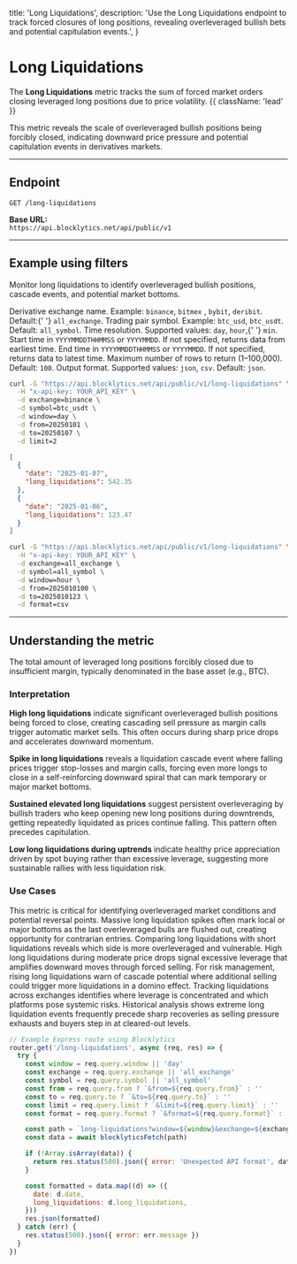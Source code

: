   title: 'Long Liquidations',
  description:
    'Use the Long Liquidations endpoint to track forced closures of long positions, revealing overleveraged bullish bets and potential capitulation events.',
}

# Long Liquidations

The **Long Liquidations** metric tracks the sum of forced market orders closing leveraged long positions due to price volatility. {{ className: 'lead' }}

This metric reveals the scale of overleveraged bullish positions being forcibly closed, indicating downward price pressure and potential capitulation events in derivatives markets.

---

## Endpoint

`GET /long-liquidations`

**Base URL:**  
`https://api.blocklytics.net/api/public/v1`

---

## Example using filters

<Row>
  <Col>

Monitor long liquidations to identify overleveraged bullish positions, cascade events, and potential market bottoms.

<Properties>
  <Property name="exchange" type="string">
    Derivative exchange name. Example: <code>binance</code>, <code>bitmex</code>
    , <code>bybit</code>, <code>deribit</code>. Default:{' '}
    <code>all_exchange</code>.
  </Property>
  <Property name="symbol" type="string">
    Trading pair symbol. Example: <code>btc_usd</code>, <code>btc_usdt</code>.
    Default: <code>all_symbol</code>.
  </Property>
  <Property name="window" type="string">
    Time resolution. Supported values: <code>day</code>, <code>hour</code>,{' '}
    <code>min</code>.
  </Property>
  <Property name="from" type="string">
    Start time in <code>YYYYMMDDTHHMMSS</code> or <code>YYYYMMDD</code>. If not
    specified, returns data from earliest time.
  </Property>
  <Property name="to" type="string">
    End time in <code>YYYYMMDDTHHMMSS</code> or <code>YYYYMMDD</code>. If not
    specified, returns data to latest time.
  </Property>
  <Property name="limit" type="integer">
    Maximum number of rows to return (1–100,000). Default: <code>100</code>.
  </Property>
  <Property name="format" type="string">
    Output format. Supported values: <code>json</code>, <code>csv</code>.
    Default: <code>json</code>.
  </Property>
</Properties>

  </Col>
  <Col>

```bash {title="Requesting Long Liquidations data"}
curl -G "https://api.blocklytics.net/api/public/v1/long-liquidations" \
  -H "x-api-key: YOUR_API_KEY" \
  -d exchange=binance \
  -d symbol=btc_usdt \
  -d window=day \
  -d from=20250101 \
  -d to=20250107 \
  -d limit=2
```

```json {title="Sample JSON response"}
[
  {
    "date": "2025-01-07",
    "long_liquidations": 542.35
  },
  {
    "date": "2025-01-06",
    "long_liquidations": 123.47
  }
]
```

```bash {title="Exporting as CSV"}
curl -G "https://api.blocklytics.net/api/public/v1/long-liquidations" \
  -H "x-api-key: YOUR_API_KEY" \
  -d exchange=all_exchange \
  -d symbol=all_symbol \
  -d window=hour \
  -d from=2025010100 \
  -d to=2025010123 \
  -d format=csv
```

  </Col>
</Row>

---

## Understanding the metric

<Row>
  <Col>

<Properties>
  <Property name="long_liquidations" type="number">
    The total amount of leveraged long positions forcibly closed due to
    insufficient margin, typically denominated in the base asset (e.g., BTC).
  </Property>
</Properties>

### Interpretation

**High long liquidations** indicate significant overleveraged bullish positions being forced to close, creating cascading sell pressure as margin calls trigger automatic market sells. This often occurs during sharp price drops and accelerates downward momentum.

**Spike in long liquidations** reveals a liquidation cascade event where falling prices trigger stop-losses and margin calls, forcing even more longs to close in a self-reinforcing downward spiral that can mark temporary or major market bottoms.

**Sustained elevated long liquidations** suggest persistent overleveraging by bullish traders who keep opening new long positions during downtrends, getting repeatedly liquidated as prices continue falling. This pattern often precedes capitulation.

**Low long liquidations during uptrends** indicate healthy price appreciation driven by spot buying rather than excessive leverage, suggesting more sustainable rallies with less liquidation risk.

### Use Cases

This metric is critical for identifying overleveraged market conditions and potential reversal points. Massive long liquidation spikes often mark local or major bottoms as the last overleveraged bulls are flushed out, creating opportunity for contrarian entries. Comparing long liquidations with short liquidations reveals which side is more overleveraged and vulnerable. High long liquidations during moderate price drops signal excessive leverage that amplifies downward moves through forced selling. For risk management, rising long liquidations warn of cascade potential where additional selling could trigger more liquidations in a domino effect. Tracking liquidations across exchanges identifies where leverage is concentrated and which platforms pose systemic risks. Historical analysis shows extreme long liquidation events frequently precede sharp recoveries as selling pressure exhausts and buyers step in at cleared-out levels.

  </Col>
  <Col>

```js {title="Node.js (Express) example"}
// Example Express route using Blocklytics
router.get('/long-liquidations', async (req, res) => {
  try {
    const window = req.query.window || 'day'
    const exchange = req.query.exchange || 'all_exchange'
    const symbol = req.query.symbol || 'all_symbol'
    const from = req.query.from ? `&from=${req.query.from}` : ''
    const to = req.query.to ? `&to=${req.query.to}` : ''
    const limit = req.query.limit ? `&limit=${req.query.limit}` : ''
    const format = req.query.format ? `&format=${req.query.format}` : ''

    const path = `long-liquidations?window=${window}&exchange=${exchange}&symbol=${symbol}${from}${to}${limit}${format}`
    const data = await blocklyticsFetch(path)

    if (!Array.isArray(data)) {
      return res.status(500).json({ error: 'Unexpected API format', data })
    }

    const formatted = data.map((d) => ({
      date: d.date,
      long_liquidations: d.long_liquidations,
    }))
    res.json(formatted)
  } catch (err) {
    res.status(500).json({ error: err.message })
  }
})
```

  </Col>
</Row>
